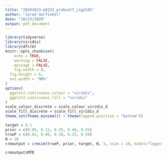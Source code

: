 ```yaml
---
title: "20201023-p8133_probset7_jsg2145"
author: "Jared Garfinkel"
date: "10/23/2020"
output: pdf_document
---
```


```r
library(tidyverse)
library(viridis)
library(dfcrm)
knitr::opts_chunk$set(
	echo = TRUE,
	warning = FALSE,
	message = FALSE,
	fig.width = 8, 
  fig.height = 6,
  out.width = "90%"
)
options(
  ggplot2.continuous.colour = "viridis",
  ggplot2.continuous.fill = "viridis"
)
scale_colour_discrete = scale_colour_viridis_d
scale_fill_discrete = scale_fill_viridis_d
theme_set(theme_minimal() + theme(legend.position = "bottom"))
```

```r
target = 0.1
prior = c(0.05, 0.12, 0.25, 0.40, 0.55)
trueP = c(0.02, 0.04, 0.10, 0.25, 0.50)
N = 20
crmoutput = crmsim(trueP, prior, target, N, 3, nsim = 10, model="logistic")
```

```r
crmoutput$MTD
```


